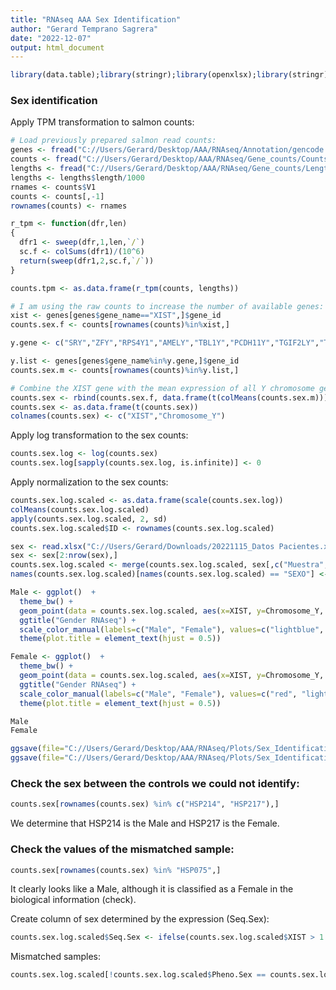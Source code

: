 ```yaml
---
title: "RNAseq AAA Sex Identification"
author: "Gerard Temprano Sagrera"
date: "2022-12-07"
output: html_document
---
```

```r
library(data.table);library(stringr);library(openxlsx);library(stringr);library(ggbiplot);library(dplyr);library(knitr);library(gridExtra)
```


### Sex identification

Apply TPM transformation to salmon counts:

```r
# Load previously prepared salmon read counts:
genes <- fread("C://Users/Gerard/Desktop/AAA/RNAseq/Annotation/gencode.v34.annotation.fixed.gtf.gz")
counts <- fread("C://Users/Gerard/Desktop/AAA/RNAseq/Gene_counts/Counts.salmon.txt")
lengths <- fread("C://Users/Gerard/Desktop/AAA/RNAseq/Gene_counts/Lengths.txt")
lengths <- lengths$length/1000
rnames <- counts$V1
counts <- counts[,-1]
rownames(counts) <- rnames

r_tpm <- function(dfr,len)
{
  dfr1 <- sweep(dfr,1,len,`/`)
  sc.f <- colSums(dfr1)/(10^6)
  return(sweep(dfr1,2,sc.f,`/`))
}

counts.tpm <- as.data.frame(r_tpm(counts, lengths))
```


```r
# I am using the raw counts to increase the number of available genes:
xist <- genes[genes$gene_name=="XIST",]$gene_id
counts.sex.f <- counts[rownames(counts)%in%xist,]

y.gene <- c("SRY","ZFY","RPS4Y1","AMELY","TBL1Y","PCDH11Y","TGIF2LY","TSPY1","TSPY2","AZFa","USP9Y","DDX3Y","UTY","TB4Y","AZFb","CYorf15","RPS4Y2","EIF1AY","KDM5D","XKRY","PRY","PRY2","HSFY1","HSFY2","RBMY1A1","AZFc","DAZ1","DAZ2","DAZ3","DAZ4","CDY1","CDY2","VCY1","VCY2")

y.list <- genes[genes$gene_name%in%y.gene,]$gene_id
counts.sex.m <- counts[rownames(counts)%in%y.list,]

# Combine the XIST gene with the mean expression of all Y chromosome genes:
counts.sex <- rbind(counts.sex.f, data.frame(t(colMeans(counts.sex.m))))
counts.sex <- as.data.frame(t(counts.sex))
colnames(counts.sex) <- c("XIST","Chromosome_Y")
```


Apply log transformation to the sex counts:

```r
counts.sex.log <- log(counts.sex)
counts.sex.log[sapply(counts.sex.log, is.infinite)] <- 0
```

Apply normalization to the sex counts:

```r
counts.sex.log.scaled <- as.data.frame(scale(counts.sex.log))
colMeans(counts.sex.log.scaled)
apply(counts.sex.log.scaled, 2, sd)
counts.sex.log.scaled$ID <- rownames(counts.sex.log.scaled)
```

```r
sex <- read.xlsx("C://Users/Gerard/Downloads/20221115_Datos Pacientes.xlsx")
sex <- sex[2:nrow(sex),]
counts.sex.log.scaled <- merge(counts.sex.log.scaled, sex[,c("Muestra","SEXO")], by.x = "ID", by.y = "Muestra")
names(counts.sex.log.scaled)[names(counts.sex.log.scaled) == "SEXO"] <- "Pheno.Sex"
```


```r
Male <- ggplot()  +
  theme_bw() +
  geom_point(data = counts.sex.log.scaled, aes(x=XIST, y=Chromosome_Y, label=ID, color=Pheno.Sex)) +
  ggtitle("Gender RNAseq") +
  scale_color_manual(labels=c("Male", "Female"), values=c("lightblue", "red")) +
  theme(plot.title = element_text(hjust = 0.5))

Female <- ggplot()  +
  theme_bw() +
  geom_point(data = counts.sex.log.scaled, aes(x=XIST, y=Chromosome_Y, label=ID, color=Pheno.Sex)) +
  ggtitle("Gender RNAseq") +
  scale_color_manual(labels=c("Male", "Female"), values=c("red", "lightblue")) +
  theme(plot.title = element_text(hjust = 0.5))

Male
Female
```


```r
ggsave(file="C://Users/Gerard/Desktop/AAA/RNAseq/Plots/Sex_Identification1.png", Male)
ggsave(file="C://Users/Gerard/Desktop/AAA/RNAseq/Plots/Sex_Identification2.png", Female)
```

### Check the sex between the controls we could not identify:

```r
counts.sex[rownames(counts.sex) %in% c("HSP214", "HSP217"),]
```
We determine that HSP214 is the Male and HSP217 is the Female.

### Check the values of the mismatched sample:

```r
counts.sex[rownames(counts.sex) %in% "HSP075",]
```
It clearly looks like a Male, although it is classified as a Female in the biological information (check).

Create column of sex determined by the expression (Seq.Sex):
```r
counts.sex.log.scaled$Seq.Sex <- ifelse(counts.sex.log.scaled$XIST > 1 | counts.sex.log.scaled$Chromosome_Y < -0.5, 2, 1 )
```

Mismatched samples:
```r
counts.sex.log.scaled[!counts.sex.log.scaled$Pheno.Sex == counts.sex.log.scaled$Seq.Sex,]
```

